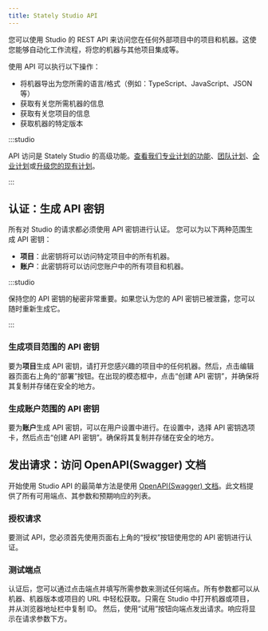 ```yaml
---
title: Stately Studio API
---
```


您可以使用 Studio 的 REST API 来访问您在任何外部项目中的项目和机器。这使您能够自动化工作流程，将您的机器与其他项目集成等。

使用 API 可以执行以下操作：

- 将机器导出为您所需的语言/格式（例如：TypeScript、JavaScript、JSON 等）
- 获取有关您所需机器的信息
- 获取有关您项目的信息
- 获取机器的特定版本

:::studio

API 访问是 Stately Studio 的高级功能。[查看我们专业计划的功能](studio-pro-plan.mdx)、[团队计划](studio-team-plan.mdx)、[企业计划](studio-enterprise-plan.mdx)或[升级您的现有计划](https://stately.ai/registry/billing)。

:::

## 认证：生成 API 密钥

所有对 Studio 的请求都必须使用 API 密钥进行认证。
您可以为以下两种范围生成 API 密钥：

- **项目**：此密钥将可以访问特定项目中的所有机器。
- **账户**：此密钥将可以访问您账户中的所有项目和机器。

:::studio

保持您的 API 密钥的秘密非常重要。如果您认为您的 API 密钥已被泄露，您可以随时重新生成它。

:::

### 生成项目范围的 API 密钥

要为**项目**生成 API 密钥，请打开您感兴趣的项目中的任何机器。然后，点击编辑器页面右上角的“部署”按钮。在出现的模态框中，点击“创建 API 密钥”，并确保将其复制并存储在安全的地方。

<p>
  <ThemedImage
    alt="Studio 部署模态框的 GIF，突出显示了“创建 API 密钥”按钮。"
    sources={{
      light: '/generate-project-token-light.gif',
      dark: '/generate-project-token-dark.gif',
    }}
  />

</p>

### 生成账户范围的 API 密钥

要为**账户**生成 API 密钥，可以在用户设置中进行。在设置中，选择 API 密钥选项卡，然后点击“创建 API 密钥”。确保将其复制并存储在安全的地方。

<p>
  <ThemedImage
    alt="Studio 设置页面的 GIF，突出显示了“创建 API 密钥”按钮。"
    sources={{
      light: '/generate-account-token-light.gif',
      dark: '/generate-account-token-dark.gif',
    }}
  />

</p>

## 发出请求：访问 OpenAPI(Swagger) 文档

开始使用 Studio API 的最简单方法是使用 [OpenAPI(Swagger) 文档](https://stately.ai/registry/openapi)。此文档提供了所有可用端点、其参数和预期响应的列表。

### 授权请求

要测试 API，您必须首先使用页面右上角的“授权”按钮使用您的 API 密钥进行认证。

<p>
  <ThemedImage
    alt="Studio OpenAPI 文档的 GIF，突出显示了“授权”按钮。"
    sources={{
      light: '/swagger-auth.gif',
      dark: '/swagger-auth.gif',
    }}
  />

</p>

### 测试端点

认证后，您可以通过点击端点并填写所需参数来测试任何端点。所有参数都可以从机器、机器版本或项目的 URL 中轻松获取。只需在 Studio 中打开机器或项目，并从浏览器地址栏中复制 ID。
然后，使用“试用”按钮向端点发出请求。响应将显示在请求参数下方。
